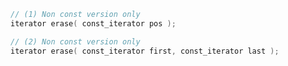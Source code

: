 ```cpp
// (1) Non const version only
iterator erase( const_iterator pos );

// (2) Non const version only
iterator erase( const_iterator first, const_iterator last );
```